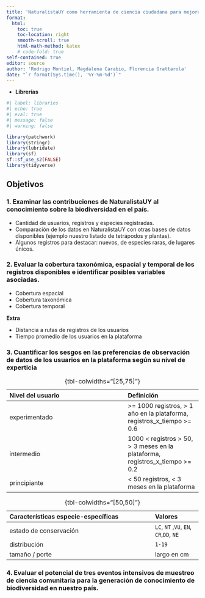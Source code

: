 ```yaml
---
title: 'NaturalistaUY como herramienta de ciencia ciudadana para mejorar el conocimiento de la biodiversidad en Uruguay'
format: 
  html:
    toc: true
    toc-location: right
    smooth-scroll: true
    html-math-method: katex
    # code-fold: true
self-contained: true
editor: source
author: 'Rodrigo Montiel, Magdalena Carabio, Florencia Grattarola'
date: "`r format(Sys.time(), '%Y-%m-%d')`"
---
```


  - **Librerías**

```r
#| label: libraries
#| echo: true
#| eval: true
#| message: false
#| warning: false

library(patchwork)
library(stringr)
library(lubridate)
library(sf)
sf::sf_use_s2(FALSE)
library(tidyverse)
```


## Objetivos

### 1. Examinar las contribuciones de NaturalistaUY al conocimiento sobre la biodiversidad en el país.

  - Cantidad de usuarios, registros y especies registradas.  
  - Comparación de los datos en NaturalistaUY con otras bases de datos disponibles (ejemplo nuestro listado de tetrápodos y plantas).  
  - Algunos registros para destacar: nuevos, de especies raras, de lugares únicos.

### 2. Evaluar la cobertura taxonómica, espacial y temporal de los registros disponibles e identificar posibles variables asociadas.

  - Cobertura espacial
  - Cobertura taxonómica
  - Cobertura temporal
  
**Extra**  
  
  - Distancia a rutas de registros de los usuarios
  - Tiempo promedio de los usuarios en la plataforma

### 3. Cuantificar los sesgos en las preferencias de observación de datos de los usuarios en la plataforma según su nivel de experticia

| Nivel del usuario | Definición |
|:------------------|:-----------|
| experimentado     | >= 1000 registros, > 1 año en la plataforma, registros_x_tiempo >= 0.6 |
| intermedio        |  1000 < registros > 50, > 3 meses en la plataforma, registros_x_tiempo >= 0.2 |
| principiante      | < 50 registros, < 3 meses en la plataforma |

: {tbl-colwidths="[25,75]"}

| Características especie-específicas | Valores |
|:------------------------------------|:-----------|
| estado de conservación              |  `LC`, `NT` ,`VU`, `EN`, `CR`,`DD`, `NE` |
| distribución                        | `1-19` | 
| tamaño / porte                      | largo en cm | 
: {tbl-colwidths="[50,50]"}  
  

### 4. Evaluar el potencial de tres eventos intensivos de muestreo de ciencia comunitaria para la generación de conocimiento de biodiversidad en nuestro país. 

